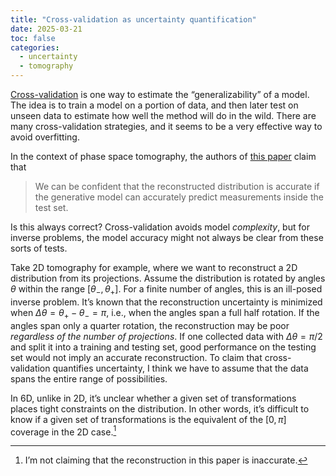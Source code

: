 ```yaml
---
title: "Cross-validation as uncertainty quantification"
date: 2025-03-21
toc: false
categories:
  - uncertainty
  - tomography
---
```


[Cross-validation](https://en.wikipedia.org/wiki/Cross-validation_(statistics)) is one way to estimate the "generalizability" of a model. The idea is to train a model on a portion of data, and then later test on unseen data to estimate how well the method will do in the wild. There are many cross-validation strategies, and it seems to be a very effective way to avoid overfitting.

In the context of phase space tomography, the authors of [this paper](https://journals.aps.org/prab/pdf/10.1103/PhysRevAccelBeams.27.094601) claim that

>We can be confident that the reconstructed distribution is accurate if the generative model can accurately predict measurements inside the test set.

Is this always correct? Cross-validation avoids model *complexity*, but for inverse problems, the model accuracy might not always be clear from these sorts of tests.

Take 2D tomography for example, where we want to reconstruct a 2D distribution from its projections. Assume the distribution is rotated by angles $\theta$ within the range $[\theta_{-}, \theta_{+}]$. For a finite number of angles, this is an ill-posed inverse problem. It's known that the reconstruction uncertainty is minimized when $\Delta\theta = \theta_{+} - \theta_{-} = \pi$, i.e., when the angles span a full half rotation. If the angles span only a quarter rotation, the reconstruction may be poor *regardless of the number of projections*. If one collected data with $\Delta\theta = \pi/2$ and split it into a training and testing set, good performance on the testing set would not imply an accurate reconstruction. To claim that cross-validation quantifies uncertainty, I think we have to assume that the data spans the entire range of possibilities.

In 6D, unlike in 2D, it's unclear whether a given set of transformations places tight constraints on the distribution. In other words, it's difficult to know if a given set of transformations is the equivalent of the $[0, \pi]$ coverage in the 2D case.^[I'm not claiming that the reconstruction in this paper is inaccurate.]



